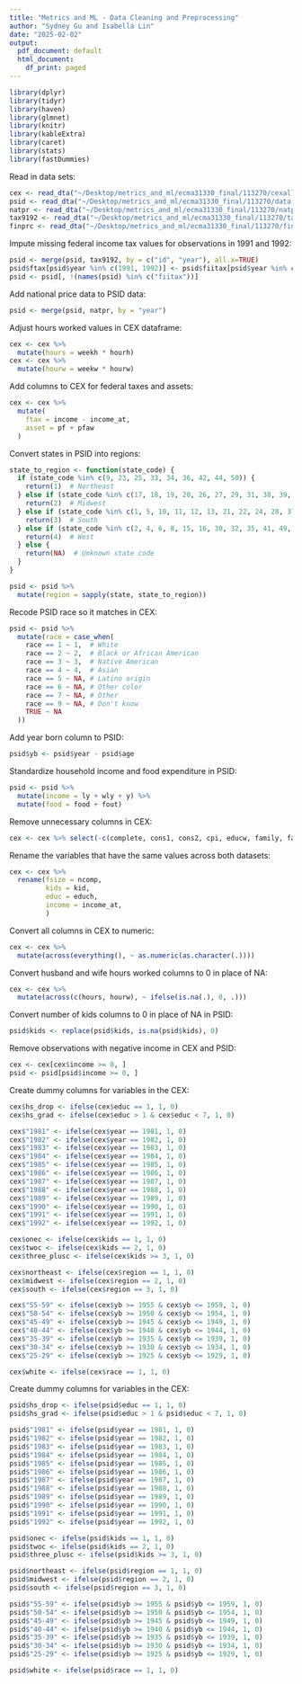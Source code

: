 ```yaml
---
title: "Metrics and ML - Data Cleaning and Preprocessing"
author: "Sydney Gu and Isabella Lin"
date: "2025-02-02"
output:
  pdf_document: default
  html_document:
    df_print: paged
---
```


```r
library(dplyr)
library(tidyr)
library(haven)
library(glmnet)
library(knitr)
library(kableExtra)
library(caret)
library(stats)
library(fastDummies)
```

Read in data sets:
```r
cex <- read_dta("~/Desktop/metrics_and_ml/ecma31330_final/113270/cexall.dta")
psid <- read_dta("~/Desktop/metrics_and_ml/ecma31330_final/113270/data.dta")
natpr <- read_dta("~/Desktop/metrics_and_ml/ecma31330_final/113270/natpr.dta")
tax9192 <- read_dta("~/Desktop/metrics_and_ml/ecma31330_final/113270/tax9192.dta")
finprc <- read_dta("~/Desktop/metrics_and_ml/ecma31330_final/113270/finprice.dta")
```

Impute missing federal income tax values for observations in 1991 and 1992:
```r
psid <- merge(psid, tax9192, by = c("id", "year"), all.x=TRUE)
psid$ftax[psid$year %in% c(1991, 1992)] <- psid$fiitax[psid$year %in% c(1991, 1992)]
psid <- psid[, !(names(psid) %in% c("fiitax"))]
```

Add national price data to PSID data:
```r
psid <- merge(psid, natpr, by = "year")
```

Adjust hours worked values in CEX dataframe:
```r
cex <- cex %>%
  mutate(hours = weekh * hourh)
cex <- cex %>%
  mutate(hourw = weekw * hourw)
```

Add columns to CEX for federal taxes and assets:
```r
cex <- cex %>%
  mutate(
    ftax = income - income_at,  
    asset = pf + pfaw          
  )
```

Convert states in PSID into regions:
```r
state_to_region <- function(state_code) {
  if (state_code %in% c(9, 23, 25, 33, 34, 36, 42, 44, 50)) {
    return(1)  # Northeast
  } else if (state_code %in% c(17, 18, 19, 20, 26, 27, 29, 31, 38, 39, 46, 55)) {
    return(2)  # Midwest
  } else if (state_code %in% c(1, 5, 10, 11, 12, 13, 21, 22, 24, 28, 37, 40, 45, 47, 48, 51, 54)) {
    return(3)  # South
  } else if (state_code %in% c(2, 4, 6, 8, 15, 16, 30, 32, 35, 41, 49, 53, 56)) {
    return(4)  # West
  } else {
    return(NA)  # Unknown state code
  }
}

psid <- psid %>%
  mutate(region = sapply(state, state_to_region))
```

Recode PSID race so it matches in CEX:
```r
psid <- psid %>%
  mutate(race = case_when(
    race == 1 ~ 1,  # White
    race == 2 ~ 2,  # Black or African American
    race == 3 ~ 3,  # Native American
    race == 4 ~ 4,  # Asian
    race == 5 ~ NA, # Latino origin
    race == 6 ~ NA, # Other color
    race == 7 ~ NA, # Other
    race == 9 ~ NA, # Don't know
    TRUE ~ NA      
  ))
```

Add year born column to PSID:
```r
psid$yb <- psid$year - psid$age
```

Standardize household income and food expenditure in PSID:
```r
psid <- psid %>%
  mutate(income = ly + wly + y) %>%
  mutate(food = food + fout)
```

Remove unnecessary columns in CEX:
```r
cex <- cex %>% select(-c(complete, cons1, cons2, cpi, educw, family, famtype, income, income_net, wageh, wagew, weekh, weekw, ndurplus, hourh))
```


Rename the variables that have the same values across both datasets:
```r
cex <- cex %>%
  rename(fsize = ncomp,
         kids = kid,
         educ = educh,
         income = income_at,
         )
```

Convert all columns in CEX to numeric:
```r
cex <- cex %>%
  mutate(across(everything(), ~ as.numeric(as.character(.))))
```

Convert husband and wife hours worked columns to 0 in place of NA:
```r
cex <- cex %>%
  mutate(across(c(hours, hourw), ~ ifelse(is.na(.), 0, .)))
```

Convert number of kids columns to 0 in place of NA in PSID:
```r
psid$kids <- replace(psid$kids, is.na(psid$kids), 0)
```

Remove observations with negative income in CEX and PSID:
```r
cex <- cex[cex$income >= 0, ]
psid <- psid[psid$income >= 0, ]
```

Create dummy columns for variables in the CEX:
```r
cex$hs_drop <- ifelse(cex$educ == 1, 1, 0)
cex$hs_grad <- ifelse(cex$educ > 1 & cex$educ < 7, 1, 0)

cex$"1981" <- ifelse(cex$year == 1981, 1, 0)
cex$"1982" <- ifelse(cex$year == 1982, 1, 0)
cex$"1983" <- ifelse(cex$year == 1983, 1, 0)
cex$"1984" <- ifelse(cex$year == 1984, 1, 0)
cex$"1985" <- ifelse(cex$year == 1985, 1, 0)
cex$"1986" <- ifelse(cex$year == 1986, 1, 0)
cex$"1987" <- ifelse(cex$year == 1987, 1, 0)
cex$"1988" <- ifelse(cex$year == 1988, 1, 0)
cex$"1989" <- ifelse(cex$year == 1989, 1, 0)
cex$"1990" <- ifelse(cex$year == 1990, 1, 0)
cex$"1991" <- ifelse(cex$year == 1991, 1, 0)
cex$"1992" <- ifelse(cex$year == 1992, 1, 0)

cex$onec <- ifelse(cex$kids == 1, 1, 0)
cex$twoc <- ifelse(cex$kids == 2, 1, 0)
cex$three_plusc <- ifelse(cex$kids >= 3, 1, 0)

cex$northeast <- ifelse(cex$region == 1, 1, 0)
cex$midwest <- ifelse(cex$region == 2, 1, 0)
cex$south <- ifelse(cex$region == 3, 1, 0)

cex$"55-59" <- ifelse(cex$yb >= 1955 & cex$yb <= 1959, 1, 0)
cex$"50-54" <- ifelse(cex$yb >= 1950 & cex$yb <= 1954, 1, 0)
cex$"45-49" <- ifelse(cex$yb >= 1945 & cex$yb <= 1949, 1, 0)
cex$"40-44" <- ifelse(cex$yb >= 1940 & cex$yb <= 1944, 1, 0)
cex$"35-39" <- ifelse(cex$yb >= 1935 & cex$yb <= 1939, 1, 0)
cex$"30-34" <- ifelse(cex$yb >= 1930 & cex$yb <= 1934, 1, 0)
cex$"25-29" <- ifelse(cex$yb >= 1925 & cex$yb <= 1929, 1, 0)

cex$white <- ifelse(cex$race == 1, 1, 0)
```


Create dummy columns for variables in the CEX:
```r
psid$hs_drop <- ifelse(psid$educ == 1, 1, 0)
psid$hs_grad <- ifelse(psid$educ > 1 & psid$educ < 7, 1, 0)

psid$"1981" <- ifelse(psid$year == 1981, 1, 0)
psid$"1982" <- ifelse(psid$year == 1982, 1, 0)
psid$"1983" <- ifelse(psid$year == 1983, 1, 0)
psid$"1984" <- ifelse(psid$year == 1984, 1, 0)
psid$"1985" <- ifelse(psid$year == 1985, 1, 0)
psid$"1986" <- ifelse(psid$year == 1986, 1, 0)
psid$"1987" <- ifelse(psid$year == 1987, 1, 0)
psid$"1988" <- ifelse(psid$year == 1988, 1, 0)
psid$"1989" <- ifelse(psid$year == 1989, 1, 0)
psid$"1990" <- ifelse(psid$year == 1990, 1, 0)
psid$"1991" <- ifelse(psid$year == 1991, 1, 0)
psid$"1992" <- ifelse(psid$year == 1992, 1, 0)

psid$onec <- ifelse(psid$kids == 1, 1, 0)
psid$twoc <- ifelse(psid$kids == 2, 1, 0)
psid$three_plusc <- ifelse(psid$kids >= 3, 1, 0)

psid$northeast <- ifelse(psid$region == 1, 1, 0)
psid$midwest <- ifelse(psid$region == 2, 1, 0)
psid$south <- ifelse(psid$region == 3, 1, 0)

psid$"55-59" <- ifelse(psid$yb >= 1955 & psid$yb <= 1959, 1, 0)
psid$"50-54" <- ifelse(psid$yb >= 1950 & psid$yb <= 1954, 1, 0)
psid$"45-49" <- ifelse(psid$yb >= 1945 & psid$yb <= 1949, 1, 0)
psid$"40-44" <- ifelse(psid$yb >= 1940 & psid$yb <= 1944, 1, 0)
psid$"35-39" <- ifelse(psid$yb >= 1935 & psid$yb <= 1939, 1, 0)
psid$"30-34" <- ifelse(psid$yb >= 1930 & psid$yb <= 1934, 1, 0)
psid$"25-29" <- ifelse(psid$yb >= 1925 & psid$yb <= 1929, 1, 0)

psid$white <- ifelse(psid$race == 1, 1, 0)

```

